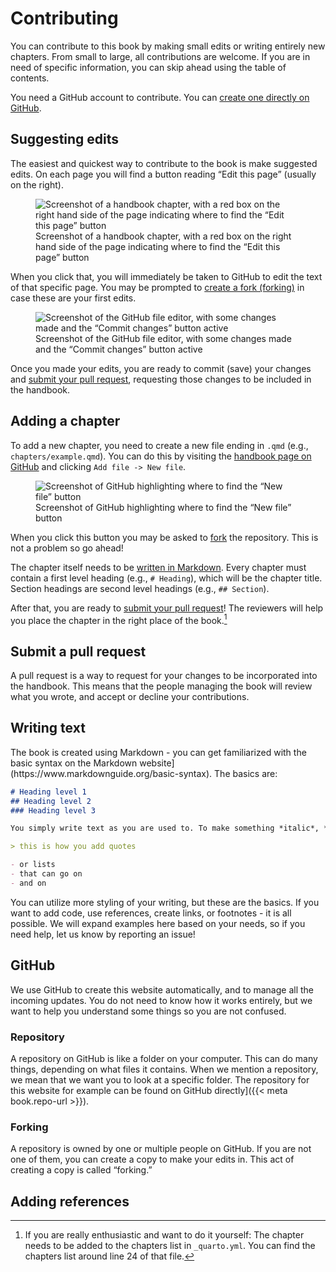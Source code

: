 # Contributing {.unnumbered}

You can contribute to this book by making small edits or writing entirely new chapters. From small to large, all contributions are welcome. If you are in need of specific information, you can skip ahead using the table of contents.

:::{.callout-note}
You need a GitHub account to contribute. You can [create one directly on GitHub](https://github.com/signup).
:::

## Suggesting edits

The easiest and quickest way to contribute to the book is make suggested edits. On each page you will find a button reading "Edit this page" (usually on the right). 

![Screenshot of a handbook chapter, with a red box on the right hand side of the page indicating where to find the "Edit this page" button](public/Screenshot%202023-12-19%20at%2010.41.49.png)

When you click that, you will immediately be taken to GitHub to edit the text of that specific page. You may be prompted to [create a fork (forking)](#forking) in case these are your first edits.

![Screenshot of the GitHub file editor, with some changes made and the "Commit changes" button active](public/Screenshot%202023-12-19%20at%2010.45.42.png)

Once you made your edits, you are ready to commit (save) your changes and [submit your pull request](#submit-a-pull-request), requesting those changes to be included in the handbook.

## Adding a chapter

To add a new chapter, you need to create a new file ending in `.qmd` (e.g., `chapters/example.qmd`). You can do this by visiting the [handbook page on GitHub]({{< meta book.repo-url >}}) and clicking `Add file -> New file`.

![Screenshot of GitHub highlighting where to find the "New file" button](public/Screenshot%202023-12-19%20at%2010.54.20.png)

When you click this button you may be asked to [fork](#forking) the repository. This is not a problem so go ahead!

The chapter itself needs to be [written in Markdown](#writing-text). Every chapter must contain a first level heading (e.g., `# Heading`), which will be the chapter title. Section headings are second level headings (e.g., `## Section`). 

After that, you are ready to [submit your pull request](#submit-a-pull-request)! The reviewers will help you place the chapter in the right place of the book.[^1]

[^1]: If you are really enthusiastic and want to do it yourself: The chapter needs to be added to the chapters list in `_quarto.yml`. You can find the chapters list around line 24 of that file.

## Submit a pull request 

A pull request is a way to request for your changes to be incorporated into the handbook. This means that the people managing the book will review what you wrote, and accept or decline your contributions. 

## Writing text

The book is created using Markdown - you can get familiarized with the basic syntax on the Markdown website](https://www.markdownguide.org/basic-syntax). The basics are:

```md
# Heading level 1
## Heading level 2
### Heading level 3

You simply write text as you are used to. To make something *italic*, **bold**, or ***bold and italic***.

> this is how you add quotes

- or lists
- that can go on 
- and on
```

You can utilize more styling of your writing, but these are the basics. If you want to add code, use references, create links, or footnotes - it is all possible. We will expand examples here based on your needs, so if you need help, let us know by reporting an issue!

## GitHub 

We use GitHub to create this website automatically, and to manage all the incoming updates. You do not need to know how it works entirely, but we want to help you understand some things so you are not confused.

### Repository

A repository on GitHub is like a folder on your computer. This can do many things, depending on what files it contains. When we mention a repository, we mean that we want you to look at a specific folder. The repository for this website for example can be found on GitHub directly]({{< meta book.repo-url >}}).

### Forking

A repository is owned by one or multiple people on GitHub. If you are not one of them, you can create a copy to make your edits in. This act of creating a copy is called "forking."

## Adding references

